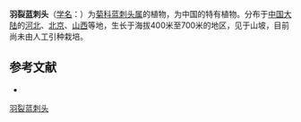 {{Speciesbox
| name = 羽裂蓝刺头
| status = 
| status_system = 
| image =
| genus = Echinops
| species = pseudosetifer
| authority = Kitag.
}}

'''羽裂蓝刺头'''（[[学名|学名]]：{{lang|la|''Echinops pseudosetifer''}}）为[[菊科|菊科]][[蓝刺头属|蓝刺头属]]的植物，为中国的特有植物。分布于[[中国大陆|中国大陆]]的[[河北|河北]]、[[北京|北京]]、[[山西|山西]]等地，生长于海拔400米至700米的地区，见于山坡，目前尚未由人工引种栽培。

== 参考文献 ==
<div class="references-small">
* {{cite web| url =http://www.bioinfo.cn/db05/KmzwSpecies.php?action=view&id=4744| title =羽裂蓝刺头| work =《中国高等植物数据库全库》| publisher =中国科学院微生物研究所| author =昆明植物研究所| accessdate =2009-02-25| deadurl =yes| archiveurl =https://web.archive.org/web/20160305071441/http://www.bioinfo.cn/db05/KmzwSpecies.php?action=view&id=4744| archivedate =2016-03-05}}
</div>
{{Taxonbar|from=Q15231422}}

[[Category:蓝刺头属|羽裂蓝刺头]]


{{植物小作品}}